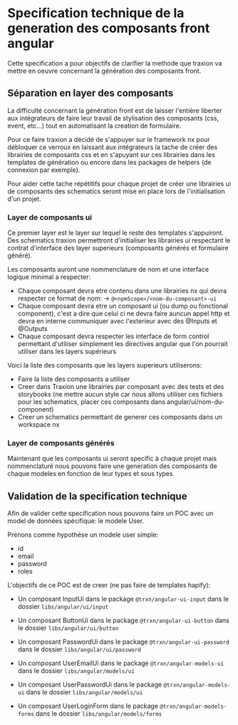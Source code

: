 # Specification technique de la generation des composants front angular

Cette specification a pour objectifs de clarifier la methode que traxion va
mettre en oeuvre concernant la génération des composants front.

## Séparation en layer des composants

La difficulté concernant la génération front est de laisser l'entière liberter
aux intégrateurs de faire leur travail de stylisation des composants (css,
event, etc...) tout en automatisant la creation de formulaire.

Pour ce faire traxion a décidé de s'appuyer sur le framework nx pour débloquer
ce verroux en laissant aux intégrateurs la tache de créer des librairies de
composants css et en s'apuyant sur ces librairies dans les templates de
génération ou encore dans les packages de helpers (de connexion par exemple).

Pour aider cette tache répétitifs pour chaque projet de créer une librairies ui
de composants des schematics seront mise en place lors de l'initialisation d'un
projet.

### Layer de composants ui

Ce premier layer est le layer sur lequel le reste des templates s'appuiront. Des
schematics traxion permettront d'initialiser les librairies ui respectant le
contrat d'interface des layer superieurs (composants générés et formulaire
généré).

Les composants auront une nommenclature de nom et une interface logique minimal
a respecter:

- Chaque composant devra etre contenu dans une librairies nx qui devra respecter
  ce format de nom: -> `@<npmScope>/<nom-du-composant>-ui`
- Chaque composant devra etre un composant ui (ou dump ou fonctional component),
  c'est a dire que celui ci ne devra faire auncun appel http et devra en interne
  communiquer avec l'exterieur avec des @Inputs et @Outputs
- Chaque composant devra respecter les interface de form control permettant
  d'utiliser simplement les directives angular que l'on pourrait utiliser dans
  les layers supérieurs

Voici la liste des composants que les layers superieurs utiliserons:

- Faire la liste des composants a utiliser
- Creer dans Traxion une librairies par composant avec des tests et des
  storybooks (ne mettre aucun style car nous allons utiliser ces fichiers pour
  les schematics, placer ces composants dans angular/ui/nom-du-component)
- Creer un schematics permettant de generer ces composants dans un workspace nx

### Layer de composants générés

Maintenant que les composants ui seront specific à chaque projet mais
nommenclaturé nous pouvons faire une generation des composants de chaque modeles
en fonction de leur types et sous types

## Validation de la specification technique

Afin de valider cette specification nous pouvons faire un POC avec un model de
données spécifique: le modele User.

Prenons comme hypothése un modele user simple:

- id
- email
- password
- roles

L'objectifs de ce POC est de creer (ne pas faire de templates hapify):

- Un composant InputUi dans le package `@trxn/angular-ui-input` dans le dossier
  `libs/angular/ui/input`
- Un composant ButtonUi dans le package `@trxn/angular-ui-button` dans le
  dossier `libs/angular/ui/button`
- Un composant PasswordUi dans le package `@trxn/angular-ui-password` dans le
  dossier `libs/angular/ui/password`

- Un composant UserEmailUi dans le package `@trxn/angular-models-ui` dans le
  dossier `libs/angular/models/ui`
- Un composant UserPasswordUi dans le package `@trxn/angular-models-ui` dans le
  dossier `libs/angular/models/ui`

- Un composant UserLoginForm dans le package `@trxn/angular-models-forms` dans
  le dossier `libs/angular/models/forms`
